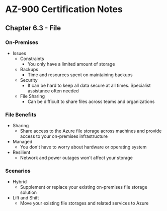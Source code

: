 # AZ-900 Certification Notes
## Chapter 6.3 - File

### On-Premises
* Issues
	* Constraints
		* You only have a limited amount of storage
	* Backups
		* Time and resources spent on maintaining backups
	* Security
		* It can be hard to keep all data secure at all times. Specialist assistance often needed
	* File Sharing
		* Can be difficult to share files across teams and organizations

### File Benefits
* Sharing
	* Share access to the Azure file storage across machines and provide access to your on-premises infrastructure
* Managed
	* You don't have to worry about hardware or operating system
* Resilient
	* Network and power outages won't affect your storage

### Scenarios
* Hybrid
	* Supplement or replace your existing on-premises file storage solution
* Lift and Shift
	* Move your existing file storages and related services to Azure